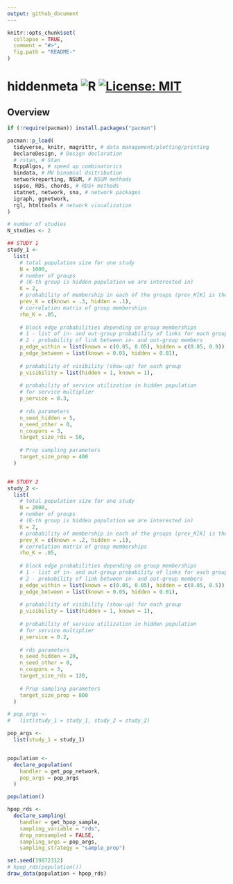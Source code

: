 ```yaml
---
output: github_document
---
```


```r
knitr::opts_chunk$set(
  collapse = TRUE,
  comment = "#>",
  fig.path = "README-"
)
```

# hiddenmeta ![R](https://github.com/gerasy1987/hiddenmeta/workflows/R/badge.svg) [![License: MIT](https://img.shields.io/badge/License-MIT-yellow.svg)](https://github.com/gerasy1987/hiddenmeta/blob/main/LICENSE)

## Overview

```r

if (!require(pacman)) install.packages("pacman")

pacman::p_load(
  tidyverse, knitr, magrittr, # data management/plotting/printing
  DeclareDesign, # Design declaration
  # rstan, # Stan
  RcppAlgos, # speed up combinatorics
  bindata, # MV binomial dsitribution
  networkreporting, NSUM, # NSUM methods 
  sspse, RDS, chords, # RDS+ methods
  statnet, network, sna, # network packages 
  igraph, ggnetwork, 
  rgl, htmltools # network visualization
)

# number of studies
N_studies <- 2

## STUDY 1
study_1 <- 
  list(
    # total population size for one study
    N = 1000,
    # number of groups
    # (K-th group is hidden population we are interested in)
    K = 2,
    # probability of membership in each of the groups (prev_K[K] is the true prevalence)
    prev_K = c(known = .3, hidden = .1),
    # correlation matrix of group memberships
    rho_K = .05,
    
    # block edge probabilities depending on group memberships
    # 1 - list of in- and out-group probability of links for each group
    # 2 - probability of link between in- and out-group members
    p_edge_within = list(known = c(0.05, 0.05), hidden = c(0.05, 0.9)),
    p_edge_between = list(known = 0.05, hidden = 0.01),
    
    # probability of visibility (show-up) for each group
    p_visibility = list(hidden = 1, known = 1),
    
    # probability of service utilization in hidden population
    # for service multiplier
    p_service = 0.3,
    
    # rds parameters
    n_seed_hidden = 5,
    n_seed_other = 0,
    n_coupons = 3,
    target_size_rds = 50,
    
    # Prop sampling parameters
    target_size_prop = 400
  )


## STUDY 2
study_2 <- 
  list(
    # total population size for one study
    N = 2000,
    # number of groups
    # (K-th group is hidden population we are interested in)
    K = 2,
    # probability of membership in each of the groups (prev_K[K] is the true prevalence)
    prev_K = c(known = .2, hidden = .1),
    # correlation matrix of group memberships
    rho_K = .05,
    
    # block edge probabilities depending on group memberships
    # 1 - list of in- and out-group probability of links for each group
    # 2 - probability of link between in- and out-group members
    p_edge_within = list(known = c(0.05, 0.05), hidden = c(0.05, 0.5)),
    p_edge_between = list(known = 0.05, hidden = 0.01),
    
    # probability of visibility (show-up) for each group
    p_visibility = list(hidden = 1, known = 1),
    
    # probability of service utilization in hidden population
    # for service multiplier
    p_service = 0.2,
    
    # rds parameters
    n_seed_hidden = 20,
    n_seed_other = 0,
    n_coupons = 3,
    target_size_rds = 120,
    
    # Prop sampling parameters
    target_size_prop = 800
  )

# pop_args <- 
#   list(study_1 = study_1, study_2 = study_2)

pop_args <- 
  list(study_1 = study_1)


population <- 
  declare_population(
    handler = get_pop_network, 
    pop_args = pop_args
  )

population()

hpop_rds <- 
  declare_sampling(
    handler = get_hpop_sample, 
    sampling_variable = "rds",
    drop_nonsampled = FALSE,
    sampling_args = pop_args,
    sampling_strategy = "sample_prop") 

set.seed(19872312)
# hpop_rds(population())
draw_data(population + hpop_rds)

```
